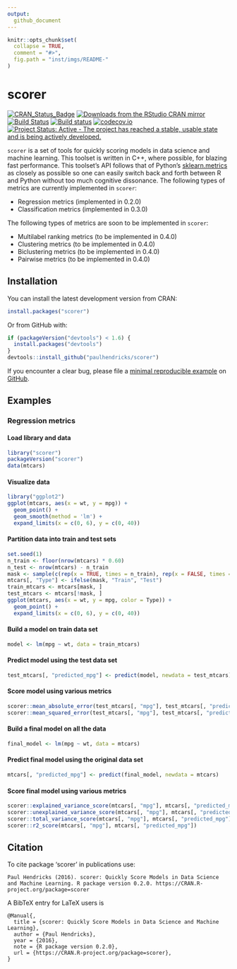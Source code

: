 ```yaml
---
output:
  github_document
---
```


<!-- README.md is generated from README.Rmd. Please edit that file -->

```r
knitr::opts_chunk$set(
  collapse = TRUE,
  comment = "#>",
  fig.path = "inst/imgs/README-"
)
```

# scorer

[![CRAN_Status_Badge](http://www.r-pkg.org/badges/version/scorer)](http://cran.r-project.org/package=scorer)
[![Downloads from the RStudio CRAN mirror](http://cranlogs.r-pkg.org/badges/scorer)](https://cran.rstudio.com/web/packages/scorer/index.html)
[![Build Status](https://travis-ci.org/paulhendricks/scorer.png?branch=master)](https://travis-ci.org/paulhendricks/scorer)
[![Build status](https://ci.appveyor.com/api/projects/status/vuumrc0607xa44q9/branch/master?svg=true)](https://ci.appveyor.com/project/paulhendricks/scorer/branch/master)
[![codecov.io](http://codecov.io/github/paulhendricks/scorer/coverage.svg?branch=master)](http://codecov.io/github/paulhendricks/scorer?branch=master)
[![Project Status: Active - The project has reached a stable, usable state and is being actively developed.](http://www.repostatus.org/badges/0.1.0/active.svg)](http://www.repostatus.org/#active)

`scorer` is a set of tools for quickly scoring models in data science and machine learning. This toolset is written in C++, where possible, for blazing fast performance. This toolset's API follows that of Python's [sklearn.metrics](http://scikit-learn.org/stable/modules/classes.html#sklearn-metrics-metrics) as closely as possible so one can easily switch back and forth between R and Python without too much cognitive dissonance. The following types of metrics are currently implemented in `scorer`:

* Regression metrics (implemented in 0.2.0)
* Classification metrics (implemented in 0.3.0)

The following types of metrics are soon to be implemented in `scorer`:

* Multilabel ranking metrics (to be implemented in 0.4.0)
* Clustering metrics (to be implemented in 0.4.0)
* Biclustering metrics (to be implemented in 0.4.0)
* Pairwise metrics (to be implemented in 0.4.0)

## Installation

You can install the latest development version from CRAN:

```R
install.packages("scorer")
````

Or from GitHub with:

```R
if (packageVersion("devtools") < 1.6) {
  install.packages("devtools")
}
devtools::install_github("paulhendricks/scorer")
```

If you encounter a clear bug, please file a [minimal reproducible example](http://stackoverflow.com/questions/5963269/how-to-make-a-great-r-reproducible-example) on [GitHub](https://github.com/paulhendricks/scorer/issues).

## Examples

### Regression metrics

#### Load library and data

```r
library("scorer")
packageVersion("scorer")
data(mtcars)
```

#### Visualize data

```r
library("ggplot2")
ggplot(mtcars, aes(x = wt, y = mpg)) + 
  geom_point() + 
  geom_smooth(method = 'lm') + 
  expand_limits(x = c(0, 6), y = c(0, 40))
```


#### Partition data into train and test sets

```r
set.seed(1)
n_train <- floor(nrow(mtcars) * 0.60)
n_test <- nrow(mtcars) - n_train
mask <- sample(c(rep(x = TRUE, times = n_train), rep(x = FALSE, times = n_test)))
mtcars[, "Type"] <- ifelse(mask, "Train", "Test")
train_mtcars <- mtcars[mask, ]
test_mtcars <- mtcars[!mask, ]
ggplot(mtcars, aes(x = wt, y = mpg, color = Type)) + 
  geom_point() + 
  expand_limits(x = c(0, 6), y = c(0, 40))
```


#### Build a model on train data set

```r
model <- lm(mpg ~ wt, data = train_mtcars)
```

#### Predict model using the test data set

```r
test_mtcars[, "predicted_mpg"] <- predict(model, newdata = test_mtcars)
```

#### Score model using various metrics

```r
scorer::mean_absolute_error(test_mtcars[, "mpg"], test_mtcars[, "predicted_mpg"])
scorer::mean_squared_error(test_mtcars[, "mpg"], test_mtcars[, "predicted_mpg"])
```

#### Build a final model on all the data

```r
final_model <- lm(mpg ~ wt, data = mtcars)
```

#### Predict final model using the original data set

```r
mtcars[, "predicted_mpg"] <- predict(final_model, newdata = mtcars)
```

#### Score final model using various metrics

```r
scorer::explained_variance_score(mtcars[, "mpg"], mtcars[, "predicted_mpg"])
scorer::unexplained_variance_score(mtcars[, "mpg"], mtcars[, "predicted_mpg"])
scorer::total_variance_score(mtcars[, "mpg"], mtcars[, "predicted_mpg"])
scorer::r2_score(mtcars[, "mpg"], mtcars[, "predicted_mpg"])
```

## Citation

To cite package ‘scorer’ in publications use:

```
Paul Hendricks (2016). scorer: Quickly Score Models in Data Science and Machine Learning. R package version 0.2.0. https://CRAN.R-project.org/package=scorer
```

A BibTeX entry for LaTeX users is

```
@Manual{,
  title = {scorer: Quickly Score Models in Data Science and Machine Learning},
  author = {Paul Hendricks},
  year = {2016},
  note = {R package version 0.2.0},
  url = {https://CRAN.R-project.org/package=scorer},
}
```

